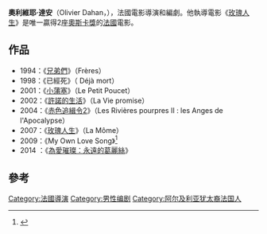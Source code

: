 {{noteTA
|1=zh-cn:摩納哥王妃; zh-hk:摩納哥王妃; zh-tw:為愛璀璨：永遠的葛麗絲;
|2=zh-cn:玫瑰人生; zh-hk:粉紅色的一生; zh-tw:玫瑰人生}}
{{Infobox person   
| name = Olivier Dahan
|image = Olivier Dahan.jpg
|caption = Olivier Dahan in 2010
| birth_date   =  {{Birth date and age|1967|6|26}}
| occupation  =  Director/Screenwriter
| years_active =  1994–
| birth_place =  La Ciotat
}}

'''奧利維耶·達安'''（Olivier Dahan，{{bd|1967年|6月26日|}}），法國電影導演和編劇。他執導電影《[[玫瑰人生|玫瑰人生]]》是唯一贏得2座[[奧斯卡獎|奧斯卡獎]]的[[法國|法國]]電影。

==作品==
*1994：《[[兄弟們|兄弟們]]》（Frères）
*1998：《已經死》（ Déjà mort）
*2001：《[[小蒲塞|小蒲塞]]》（Le Petit Poucet）
*2002：《[[許諾的生活|許諾的生活]]》（La Vie promise）
*2004：《[[赤色追緝令2|赤色追緝令2]]》（Les Rivières pourpres II : les Anges de l'Apocalypse）
*2007：《[[玫瑰人生_(電影)|玫瑰人生]]》（La Môme）
*2009：《My Own Love Song》<ref>{{cite news | title='La Vie en Rose' director to shoot in US deep south | publisher=[[Agence_France-Presse|AFP]] | date=2008-02-26 | url=http://afp.google.com/article/ALeqM5hW7s7JtAWXv3aHbZhhb-Bb_oHfvA | accessdate=2008-03-16 | deadurl=yes | archiveurl=https://web.archive.org/web/20080302012615/http://afp.google.com/article/ALeqM5hW7s7JtAWXv3aHbZhhb-Bb_oHfvA | archivedate=2008-03-02 }}</ref>
*2014 ：《[[摩纳哥王妃_(电影)|為愛璀璨：永遠的葛麗絲]]》

==參考==
{{reflist}}

[[Category:法國導演|Category:法國導演]]
[[Category:男性编剧|Category:男性编剧]]
[[Category:阿尔及利亚犹太裔法国人|Category:阿尔及利亚犹太裔法国人]]